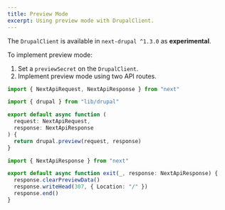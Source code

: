 ```yaml
---
title: Preview Mode
excerpt: Using preview mode with DrupalClient.
---
```


<Callout icon="⚠️">

The `DrupalClient` is available in `next-drupal ^1.3.0` as **experimental**.

</Callout>

To implement preview mode:

1. Set a `previewSecret` on the `DrupalClient`.
2. Implement preview mode using two API routes.

```ts title=pages/api/preview.ts
import { NextApiRequest, NextApiResponse } from "next"

import { drupal } from "lib/drupal"

export default async function (
  request: NextApiRequest,
  response: NextApiResponse
) {
  return drupal.preview(request, response)
}
```

```ts title=pages/api/exit-preview.ts
import { NextApiResponse } from "next"

export default async function exit(_, response: NextApiResponse) {
  response.clearPreviewData()
  response.writeHead(307, { Location: "/" })
  response.end()
}
```
